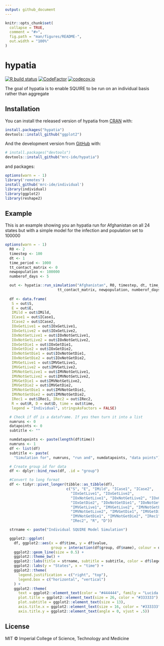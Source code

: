 ```yaml
---
output: github_document
---
```


<!-- README.md is generated from README.Rmd. Please edit that file -->

```r
knitr::opts_chunk$set(
  collapse = TRUE,
  comment = "#>",
  fig.path = "man/figures/README-",
  out.width = "100%"
)
```

# hypatia

<!-- badges: start -->
[![R build status](https://github.com/mrc-ide/hypatia/workflows/R-CMD-check/badge.svg)](https://github.com/mrc-ide/hypatia/actions)
[![CodeFactor](https://www.codefactor.io/repository/github/mrc-ide/hypatia/badge)](https://www.codefactor.io/repository/github/mrc-ide/hypatia)
[![codecov.io](https://codecov.io/github/mrc-ide/hypatia/coverage.svg?branch=main)](https://codecov.io/github/mrc-ide/hypatia?branch=main)
<!-- badges: end -->

The goal of hypatia is to enable SQUIRE to be run on an individual basis rather than aggregate

## Installation

You can install the released version of hypatia from [CRAN](https://CRAN.R-project.org) with:

``` r
install.packages("hypatia")
devtools::install_github("ggplot2")
```

And the development version from [GitHub](https://github.com/) with:

``` r
# install.packages("devtools")
devtools::install_github("mrc-ide/hypatia")
```

and packages:

``` r
options(warn = - 1) 
library('remotes')
install_github('mrc-ide/individual')
library(individual)
library(ggplot2)
library(reshape2)
```

## Example
This is an example showing you an hypatia run for Afghanistan on all 24
states but with a simple model for the infection and population set to 100000

```r
options(warn = - 1) 
  R0 <- 2
  timestep <- 100
  dt <- 1
  time_period <- 1000
  tt_contact_matrix <- 0
  newpopulation <- 100000
  numberof_days <- 5

  out <- hypatia::run_simulation("Afghanistan", R0, timestep, dt, time_period,
                        tt_contact_matrix, newpopulation, numberof_days)
  
  df <- data.frame(
   S = out$S,
   E = out$E,
   IMild = out$IMild,
   ICase1 = out$ICase1,
   ICase2 = out$ICase2,
   IOxGetLive1 = out$IOxGetLive1,
   IOxGetLive2 = out$IOxGetLive2,
   IOxNotGetLive1 = out$IOxNotGetLive1,
   IOxNotGetLive2 = out$IOxNotGetLive2,
   IOxGetDie1 = out$IOxGetDie1,
   IOxGetDie2 = out$IOxGetDie2,
   IOxNotGetDie1 = out$IOxNotGetDie1,
   IOxNotGetDie2 = out$IOxNotGetDie2,
   IMVGetLive1 = out$IMVGetLive1,
   IMVGetLive2 = out$IMVGetLive2,
   IMVNotGetLive1 = out$IMVNotGetLive1,
   IMVNotGetLive2 = out$IMVNotGetLive2,
   IMVGetDie1 = out$IMVNotGetLive2,
   IMVGetDie2 = out$IMVGetDie2,
   IMVNotGetDie1 = out$IMVNotGetDie1,
   IMVNotGetDie2 = out$IMVNotGetDie2,
   IRec1 = out$IRec1, IRec2 = out$IRec2,
   R = out$R, D = out$D, time = out$time,
   legend = "Individual", stringsAsFactors = FALSE)

  # Check if df is a dataframe. If yes then turn it into a list
  numruns <- 0
  datapoints <- 0
  subtitle <- ""

  numdatapoints <- paste(length(df$time))
  numruns <- 1
  df <- list(df)
  subtitle <- paste(
    "Simulation for", numruns, "run and", numdatapoints, "data points")

  # Create group id for data
  df <- dplyr::bind_rows(df, .id = "group")

  #Convert to long format
  df <- tidyr::pivot_longer(tibble::as_tibble(df),
                            c("S", "E", "IMild", "ICase1", "ICase2",
                              "IOxGetLive1", "IOxGetLive2",
                              "IOxNotGetLive1", "IOxNotGetLive2", "IOxGetDie1",
                              "IOxGetDie2", "IOxNotGetDie1", "IOxNotGetDie2",
                              "IMVGetLive1", "IMVGetLive2", "IMVNotGetLive1",
                              "IMVNotGetLive2", "IMVGetDie1", "IMVGetDie2",
                              "IMVNotGetDie1", "IMVNotGetDie2", "IRec1",
                              "IRec2", "R", "D"))

  strname <- paste("Individual SQUIRE Model Simulation")

  ggplot2::ggplot(
    df, ggplot2::aes(x = df$time, y = df$value,
                     group = interaction(df$group, df$name), colour = df$name)) +
    ggplot2::geom_line(size = 0.5) +
    ggplot2::theme_bw() +
    ggplot2::labs(title = strname, subtitle = subtitle, color = df$legend) +
    ggplot2::labs(y = "States", x = "time") +
    ggplot2::theme(
      legend.justification = c("right", "top"),
      legend.box = c("horizontal", "vertical")
    ) +
    ggplot2::theme(
      text = ggplot2::element_text(color = "#444444", family = "Lucida Bright"),
      plot.title = ggplot2::element_text(size = 26, color = "#333333"),
      plot.subtitle = ggplot2::element_text(size = 13),
      axis.title.x = ggplot2::element_text(size = 16, color = "#333333"),
      axis.title.y = ggplot2::element_text(angle = 0, vjust = .5))

```

## License

MIT © Imperial College of Science, Technology and Medicine

